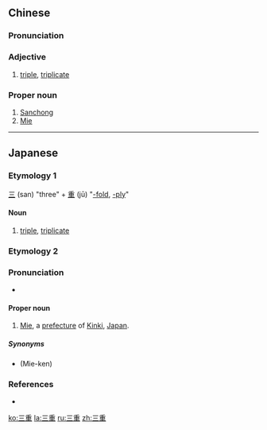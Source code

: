 ==Chinese==
{{zh-forms}}

===Pronunciation===
{{zh-pron
|m=sānzhòng
|c=saam1 cung4
|mn=saⁿ-têng/sam-tiông
|cat=a
}}

===Adjective===
{{zh-adj}}

# [[triple]], [[triplicate]]

===Proper noun===
{{zh-proper noun}}

# [[Sanchong]] {{gloss|city in Taiwan}}
# [[Mie]] {{gloss|prefecture in Japan}}

----

==Japanese==

===Etymology 1===
{{ja-kanjitab|さん|じゅう|yomi=on}}
[[三]] (san) "three" + [[重]] (jū) "[[-fold]], [[-ply]]"

====Noun====
{{ja-noun|さんじゅう|hhira=さんぢゆう}}

# [[triple]], [[triplicate]]

===Etymology 2===
{{ja-kanjitab|み|え|yomi=kun}}
{{wikipedia|Mie Prefecture}}

===Pronunciation===
* {{ja-pron|みえ|y=k|acc=1|acc_ref=NHK}}

====Proper noun====
{{ja-pos|みえ|proper|hhira=みへ}}

# [[Mie]], a [[prefecture]] of [[Kinki]], [[Japan]].

=====Synonyms=====
* {{l|ja|三重県}} (Mie-ken)

===References===
<references/>
* {{R:Shogakukan}}

[[ko:三重]]
[[la:三重]]
[[ru:三重]]
[[zh:三重]]